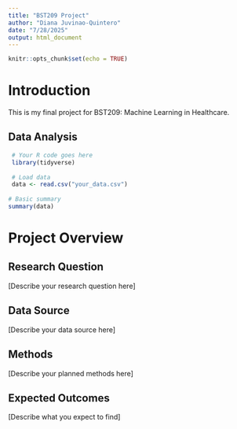 ```yaml
---
title: "BST209 Project"
author: "Diana Juvinao-Quintero"
date: "7/28/2025"
output: html_document
---
```


```r
knitr::opts_chunk$set(echo = TRUE)
```


# Introduction
   
This is my final project for BST209: Machine Learning in Healthcare.
   
## Data Analysis
   
```r
 # Your R code goes here
 library(tidyverse)
   
 # Load data
 data <- read.csv("your_data.csv")
   
# Basic summary
summary(data)
```

# Project Overview
   
## Research Question
   
[Describe your research question here]
   
## Data Source
   
[Describe your data source here]
   
## Methods
   
[Describe your planned methods here]
   
## Expected Outcomes
   
[Describe what you expect to find]


